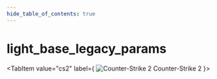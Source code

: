 ```yaml
---
hide_table_of_contents: true
---
```


<!---
!!!!!!
THIS PAGE IS AUTOGENERATED FROM GAME FGD DEFINITIONS!
DO NOT EDIT MANUALLY!
!!!!!!

In order to make edits, you can make an annotation file in /fgd_dump_overrides
-->


# light_base_legacy_params



<Tabs queryString="game">
    
<TabItem value="cs2" label={
    <span>
        <img src="/img/cs2_icon.png" alt="Counter-Strike 2" className="tab-icon" />
        Counter-Strike 2
    </span>
    }>
    <CS2Page />
</TabItem>

</Tabs>
